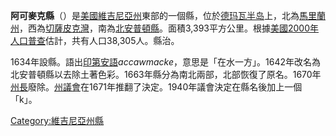 {{Unreferenced|time=2021-12-04T08:04:42+00:00}}
{{noteTA
|G1=PP
|G2=USState
|1=zh-hans:弗吉尼亚;zh-hk:維珍尼亞;zh-tw:維吉尼亞;
|d1=大陆：弗吉尼亚；台灣：維吉尼亞；香港：維珍尼亞；
}}
{{Expand language|en|time=2021-12-04T08:04:42+00:00}}
<!--[[File:Map_of_Virginia_highlighting_Accomack_County.svg|250px]]-->
{{Infobox U.S. County |
 county  = 阿可麥克縣|
 state = 維吉尼亞州 |
 en county  = Accomack County|
 en state = Virginia |
 seal = <!-- 檔案不存在 Accomack.jpg ，可從英文維基百科取得 --> |
 map = Map of Virginia highlighting Accomack County.svg |
 map size = 300|
 founded = 1671年|
 seat = {{link-en|阿可麥克 (維吉尼亞州)|Accomac,_Virginia|阿可麥克}} |
 area = 3,393 [[square_kilometre|km²]] (1,310 [[square_mile|mi²]]) |
 area water = 2,214 km² (855 mi²) |
 area percentage = 65.25% |
 census yr = 2000|
 pop = 38,305 |
 density = 32|
 web = www.co.accomack.va.us|
|}}
'''阿可麥克縣'''（{{lang-en|Accomack County}}）是[[美國|美國]][[維吉尼亞州|維吉尼亞州]]東部的一個縣，位於[[德玛瓦半岛|德玛瓦半岛]]上，北為[[馬里蘭州|馬里蘭州]]，西為[[切薩皮克灣|切薩皮克灣]]，南為[[北安普頓縣_(維吉尼亞州)|北安普頓縣]]。面積3,393平方公里。根據[[美國2000年人口普查|美國2000年人口普查]]估計，共有人口38,305人。縣治{{link-en|阿可麥克 (維吉尼亞州)|Accomac,_Virginia|阿可麥克}}。

1634年設縣。語出[[印第安人|印第安語]]''accawmacke''，意思是「在水一方」。1642年改名為北安普頓縣以去除土著色彩。1663年縣分為南北兩部，北部恢復了原名。1670年[[維吉尼亞州長|州長]]{{link-en|威廉·伯克利|William Berkeley (governor)}}廢除。[[維吉尼亞州州議會|州議會]]在1671年推翻了決定。1940年議會決定在縣名後加上一個「k」。
{{弗吉尼亚州}}
{{DEFAULTSORT:Accomack County}}
[[Category:維吉尼亞州縣|Category:維吉尼亞州縣]]